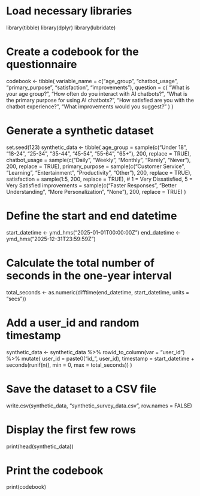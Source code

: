 # Load necessary libraries
library(tibble)
library(dplyr)
library(lubridate)

# Create a codebook for the questionnaire
codebook <- tibble(
  variable_name = c("age_group", "chatbot_usage", "primary_purpose", "satisfaction", "improvements"),
  question = c(
    "What is your age group?",
    "How often do you interact with AI chatbots?",
    "What is the primary purpose for using AI chatbots?",
    "How satisfied are you with the chatbot experience?",
    "What improvements would you suggest?"
  )
)

# Generate a synthetic dataset
set.seed(123)
synthetic_data <- tibble(
  age_group = sample(c("Under 18", "18-24", "25-34", "35-44", "45-54", "55-64", "65+"), 200, replace = TRUE),
  chatbot_usage = sample(c("Daily", "Weekly", "Monthly", "Rarely", "Never"), 200, replace = TRUE),
  primary_purpose = sample(c("Customer Service", "Learning", "Entertainment", "Productivity", "Other"), 200, replace = TRUE),
  satisfaction = sample(1:5, 200, replace = TRUE),  # 1 = Very Dissatisfied, 5 = Very Satisfied
  improvements = sample(c("Faster Responses", "Better Understanding", "More Personalization", "None"), 200, replace = TRUE)
)

# Define the start and end datetime
start_datetime <- ymd_hms("2025-01-01T00:00:00Z")
end_datetime <- ymd_hms("2025-12-31T23:59:59Z")

# Calculate the total number of seconds in the one-year interval
total_seconds <- as.numeric(difftime(end_datetime, start_datetime, units = "secs"))

# Add a user_id and random timestamp
synthetic_data <- synthetic_data %>%
  rowid_to_column(var = "user_id") %>%
  mutate(
    user_id = paste0("id_", user_id),
    timestamp = start_datetime + seconds(runif(n(), min = 0, max = total_seconds))
  )

# Save the dataset to a CSV file
write.csv(synthetic_data, "synthetic_survey_data.csv", row.names = FALSE)

# Display the first few rows
print(head(synthetic_data))

# Print the codebook
print(codebook)

